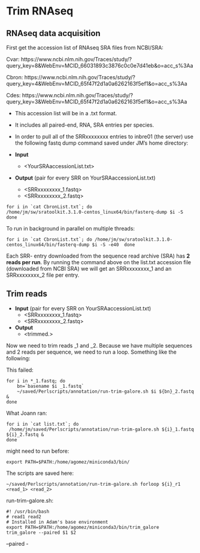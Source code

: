 # Trim RNAseq

## RNAseq data acquisition 

First get the accession list of RNAseq SRA files from NCBI/SRA:

Cvar:
https://www.ncbi.nlm.nih.gov/Traces/study/?query_key=8&WebEnv=MCID_66031893c3876c0c0e7d41eb&o=acc_s%3Aa 

Cbron:
https://www.ncbi.nlm.nih.gov/Traces/study/?query_key=4&WebEnv=MCID_65f47f2d1a0a6262163f5ef1&o=acc_s%3Aa 

Cdes:
https://www.ncbi.nlm.nih.gov/Traces/study/?query_key=3&WebEnv=MCID_65f47f2d1a0a6262163f5ef1&o=acc_s%3Aa

+ This accession list will be in a .txt format. 

+ It includes all paired-end, RNA, SRA entries per species. 

+ In order to pull all of the SRRxxxxxxxx entries to inbre01 (the server) use the following fastq dump command saved under JM's home directory:

+ **Input**
    + <YourSRAaccessionList.txt>
    
+ **Output** (pair for every SRR on YourSRAaccessionList.txt)
    + <SRRxxxxxxxx_1.fastq>
    + <SRRxxxxxxxx_2.fastq>

```
for i in `cat CbronList.txt`; do
/home/jm/sw/sratoolkit.3.1.0-centos_linux64/bin/fasterq-dump $i -S
done

```

To run in background in parallel on multiple threads:

```
for i in `cat CbronList.txt`; do /home/jm/sw/sratoolkit.3.1.0-centos_linux64/bin/fasterq-dump $i -S -e40  done
```

Each SRR- entry downloaded from the sequence read archive (SRA) has **2 reads per run**. 
By running the command above on the list.txt accession file (downloaded from NCBI SRA) we will get an SRRxxxxxxxx_1 and an SRRxxxxxxxx_2 file per entry. 

## Trim reads

+ **Input** (pair for every SRR on YourSRAaccessionList.txt)
    + <SRRxxxxxxxx_1.fastq>
    + <SRRxxxxxxxx_2.fastq>
    
+ **Output**
    + <trimmed.>

Now we need to trim reads _1 and _2. Because we have multiple sequences and 2 reads per sequence, we need to run a loop. Something like the following:

This failed:

```
for i in *_1.fastq; do
	bn=`basename $i _1.fastq`
	~/saved/Perlscripts/annotation/run-trim-galore.sh $i ${bn}_2.fastq &
done

```

What Joann ran:

```
for i in `cat list.txt`; do
 /home/jm/saved/Perlscripts/annotation/run-trim-galore.sh ${i}_1.fastq ${i}_2.fastq &
done
```

might need to run before:

```
export PATH=$PATH:/home/agomez/miniconda3/bin/
```

The scripts are saved here:

```
~/saved/Perlscripts/annotation/run-trim-galore.sh forloop ${i}_r1 <read_1> <read_2>
```

run-trim-galore.sh:

```
#! /usr/bin/bash
# read1 read2
# Installed in Adam's base environment
export PATH=$PATH:/home/agomez/miniconda3/bin/trim_galore
trim_galore --paired $1 $2

```
–paired - 
